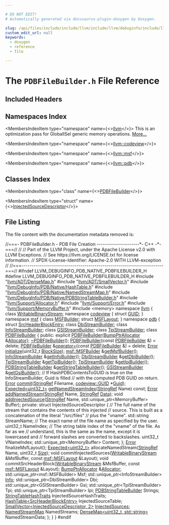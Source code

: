 ```yaml
---

# DO NOT EDIT!
# Automatically generated via docusaurus-plugin-doxygen by Doxygen.

slug: /api/files/include/include/llvm/include/llvm/debuginfo/include/llvm/debuginfo/pdb/include/llvm/debuginfo/pdb/native/pdbfilebuilder-h
custom_edit_url: null
keywords:
  - doxygen
  - reference
  - file

---
```





# The `PDBFileBuilder.h` File Reference

<DoxygenPage pluginConfig={pluginConfig}>



## Included Headers

<IncludesList>
<IncludesListItem
  filePath="llvm/ADT/DenseMap.h"
  permalink="/docs/api/files/include/include/llvm/include/llvm/adt/densemap-h"
  isLocal="true" />
<IncludesListItem
  filePath="llvm/ADT/SmallVector.h"
  permalink="/docs/api/files/include/include/llvm/include/llvm/adt/smallvector-h"
  isLocal="true" />
<IncludesListItem
  filePath="llvm/DebugInfo/PDB/Native/HashTable.h"
  permalink="/docs/api/files/include/include/llvm/include/llvm/debuginfo/include/llvm/debuginfo/pdb/include/llvm/debuginfo/pdb/native/hashtable-h"
  isLocal="true" />
<IncludesListItem
  filePath="llvm/DebugInfo/PDB/Native/NamedStreamMap.h"
  permalink="/docs/api/files/include/include/llvm/include/llvm/debuginfo/include/llvm/debuginfo/pdb/include/llvm/debuginfo/pdb/native/namedstreammap-h"
  isLocal="true" />
<IncludesListItem
  filePath="llvm/DebugInfo/PDB/Native/PDBStringTableBuilder.h"
  permalink="/docs/api/files/include/include/llvm/include/llvm/debuginfo/include/llvm/debuginfo/pdb/include/llvm/debuginfo/pdb/native/pdbstringtablebuilder-h"
  isLocal="true" />
<IncludesListItem
  filePath="llvm/Support/Allocator.h"
  permalink="/docs/api/files/include/include/llvm/include/llvm/support/allocator-h"
  isLocal="true" />
<IncludesListItem
  filePath="llvm/Support/Error.h"
  permalink="/docs/api/files/include/include/llvm/include/llvm/support/error-h"
  isLocal="true" />
<IncludesListItem
  filePath="llvm/Support/MemoryBuffer.h"
  permalink="/docs/api/files/include/include/llvm/include/llvm/support/memorybuffer-h"
  isLocal="true" />
<IncludesListItem
  filePath="memory"
  permalink=""
  isLocal="false" />
</IncludesList>

## Namespaces Index

<MembersIndex>

<MembersIndexItem
  type="namespace"
  name={<><a href="/docs/api/namespaces/llvm">llvm</a></>}>
This is an optimization pass for GlobalISel generic memory operations. <a href="/docs/api/namespaces/llvm/#details">More...</a>
</MembersIndexItem>

<MembersIndexItem
  type="namespace"
  name={<><a href="/docs/api/namespaces/llvm/codeview">llvm::codeview</a></>}>
</MembersIndexItem>

<MembersIndexItem
  type="namespace"
  name={<><a href="/docs/api/namespaces/llvm/msf">llvm::msf</a></>}>
</MembersIndexItem>

<MembersIndexItem
  type="namespace"
  name={<><a href="/docs/api/namespaces/llvm/pdb">llvm::pdb</a></>}>
</MembersIndexItem>

</MembersIndex>

## Classes Index

<MembersIndex>

<MembersIndexItem
  type="class"
  name={<><a href="/docs/api/classes/llvm/pdb/pdbfilebuilder">PDBFileBuilder</a></>}>
</MembersIndexItem>

<MembersIndexItem
  type="struct"
  name={<><a href="/docs/api/structs/llvm/pdb/pdbfilebuilder/injectedsourcedescriptor">InjectedSourceDescriptor</a></>}>
</MembersIndexItem>

</MembersIndex>


## File Listing

The file content with the documentation metadata removed is:

<ProgramListing>

<Link id="l00001" /><CodeLine lineNumber="1"><span class="doxyHighlightComment">//===- PDBFileBuilder.h - PDB File Creation ---------------------&#42;- C++ -&#42;-===//</span></CodeLine>
<Link id="l00002" /><CodeLine lineNumber="2"><span class="doxyHighlightComment">//</span></CodeLine>
<Link id="l00003" /><CodeLine lineNumber="3"><span class="doxyHighlightComment">// Part of the LLVM Project, under the Apache License v2.0 with LLVM Exceptions.</span></CodeLine>
<Link id="l00004" /><CodeLine lineNumber="4"><span class="doxyHighlightComment">// See https://llvm.org/LICENSE.txt for license information.</span></CodeLine>
<Link id="l00005" /><CodeLine lineNumber="5"><span class="doxyHighlightComment">// SPDX-License-Identifier: Apache-2.0 WITH LLVM-exception</span></CodeLine>
<Link id="l00006" /><CodeLine lineNumber="6"><span class="doxyHighlightComment">//</span></CodeLine>
<Link id="l00007" /><CodeLine lineNumber="7"><span class="doxyHighlightComment">//===----------------------------------------------------------------------===//</span></CodeLine>
<Link id="l00008" /><CodeLine lineNumber="8"></CodeLine>
<Link id="l00009" /><CodeLine lineNumber="9"><span class="doxyHighlightPreprocessor">#ifndef LLVM&#95;DEBUGINFO&#95;PDB&#95;NATIVE&#95;PDBFILEBUILDER&#95;H</span></CodeLine>
<Link id="l00010" /><CodeLine lineNumber="10"><span class="doxyHighlightPreprocessor">#define LLVM&#95;DEBUGINFO&#95;PDB&#95;NATIVE&#95;PDBFILEBUILDER&#95;H</span></CodeLine>
<Link id="l00011" /><CodeLine lineNumber="11"></CodeLine>
<Link id="l00012" /><CodeLine lineNumber="12"><span class="doxyHighlightPreprocessor">#include &quot;<a href="/docs/api/files/include/include/llvm/include/llvm/adt/densemap-h">llvm/ADT/DenseMap.h</a>&quot;</span></CodeLine>
<Link id="l00013" /><CodeLine lineNumber="13"><span class="doxyHighlightPreprocessor">#include &quot;<a href="/docs/api/files/include/include/llvm/include/llvm/adt/smallvector-h">llvm/ADT/SmallVector.h</a>&quot;</span></CodeLine>
<Link id="l00014" /><CodeLine lineNumber="14"><span class="doxyHighlightPreprocessor">#include &quot;<a href="/docs/api/files/include/include/llvm/include/llvm/debuginfo/include/llvm/debuginfo/pdb/include/llvm/debuginfo/pdb/native/hashtable-h">llvm/DebugInfo/PDB/Native/HashTable.h</a>&quot;</span></CodeLine>
<Link id="l00015" /><CodeLine lineNumber="15"><span class="doxyHighlightPreprocessor">#include &quot;<a href="/docs/api/files/include/include/llvm/include/llvm/debuginfo/include/llvm/debuginfo/pdb/include/llvm/debuginfo/pdb/native/namedstreammap-h">llvm/DebugInfo/PDB/Native/NamedStreamMap.h</a>&quot;</span></CodeLine>
<Link id="l00016" /><CodeLine lineNumber="16"><span class="doxyHighlightPreprocessor">#include &quot;<a href="/docs/api/files/include/include/llvm/include/llvm/debuginfo/include/llvm/debuginfo/pdb/include/llvm/debuginfo/pdb/native/pdbstringtablebuilder-h">llvm/DebugInfo/PDB/Native/PDBStringTableBuilder.h</a>&quot;</span></CodeLine>
<Link id="l00017" /><CodeLine lineNumber="17"><span class="doxyHighlightPreprocessor">#include &quot;<a href="/docs/api/files/include/include/llvm/include/llvm/support/allocator-h">llvm/Support/Allocator.h</a>&quot;</span></CodeLine>
<Link id="l00018" /><CodeLine lineNumber="18"><span class="doxyHighlightPreprocessor">#include &quot;<a href="/docs/api/files/include/include/llvm/include/llvm/support/error-h">llvm/Support/Error.h</a>&quot;</span></CodeLine>
<Link id="l00019" /><CodeLine lineNumber="19"><span class="doxyHighlightPreprocessor">#include &quot;<a href="/docs/api/files/include/include/llvm/include/llvm/support/memorybuffer-h">llvm/Support/MemoryBuffer.h</a>&quot;</span></CodeLine>
<Link id="l00020" /><CodeLine lineNumber="20"><span class="doxyHighlightPreprocessor">#include &lt;memory&gt;</span></CodeLine>
<Link id="l00021" /><CodeLine lineNumber="21"></CodeLine>
<Link id="l00022" /><CodeLine lineNumber="22"><span class="doxyHighlightKeyword">namespace </span><span class="doxyHighlight"><a href="/docs/api/namespaces/llvm">llvm</a> &#123;</span></CodeLine>
<Link id="l00023" /><CodeLine lineNumber="23"><span class="doxyHighlightKeyword">class </span><span class="doxyHighlight"><a href="/docs/api/classes/llvm/writablebinarystream">WritableBinaryStream</a>;</span></CodeLine>
<Link id="l00024" /><CodeLine lineNumber="24"><span class="doxyHighlightKeyword">namespace </span><span class="doxyHighlight"><a href="/docs/api/namespaces/llvm/codeview">codeview</a> &#123;</span></CodeLine>
<Link id="l00025" /><CodeLine lineNumber="25"><span class="doxyHighlightKeyword">struct </span><span class="doxyHighlight"><a href="/docs/api/structs/llvm/codeview/guid">GUID</a>;</span></CodeLine>
<Link id="l00026" /><CodeLine lineNumber="26"><span class="doxyHighlight">&#125;</span></CodeLine>
<Link id="l00027" /><CodeLine lineNumber="27"></CodeLine>
<Link id="l00028" /><CodeLine lineNumber="28"><span class="doxyHighlightKeyword">namespace </span><span class="doxyHighlight"><a href="/docs/api/namespaces/llvm/msf">msf</a> &#123;</span></CodeLine>
<Link id="l00029" /><CodeLine lineNumber="29"><span class="doxyHighlightKeyword">class </span><span class="doxyHighlight"><a href="/docs/api/classes/llvm/msf/msfbuilder">MSFBuilder</a>;</span></CodeLine>
<Link id="l00030" /><CodeLine lineNumber="30"><span class="doxyHighlightKeyword">struct </span><span class="doxyHighlight"><a href="/docs/api/structs/llvm/msf/msflayout">MSFLayout</a>;</span></CodeLine>
<Link id="l00031" /><CodeLine lineNumber="31"><span class="doxyHighlight">&#125;</span></CodeLine>
<Link id="l00032" /><CodeLine lineNumber="32"><span class="doxyHighlightKeyword">namespace </span><span class="doxyHighlight"><a href="/docs/api/namespaces/llvm/pdb">pdb</a> &#123;</span></CodeLine>
<Link id="l00033" /><CodeLine lineNumber="33"><span class="doxyHighlightKeyword">struct </span><span class="doxyHighlight"><a href="/docs/api/structs/llvm/pdb/srcheaderblockentry">SrcHeaderBlockEntry</a>;</span></CodeLine>
<Link id="l00034" /><CodeLine lineNumber="34"><span class="doxyHighlightKeyword">class </span><span class="doxyHighlight"><a href="/docs/api/classes/llvm/pdb/dbistreambuilder">DbiStreamBuilder</a>;</span></CodeLine>
<Link id="l00035" /><CodeLine lineNumber="35"><span class="doxyHighlightKeyword">class </span><span class="doxyHighlight"><a href="/docs/api/classes/llvm/pdb/infostreambuilder">InfoStreamBuilder</a>;</span></CodeLine>
<Link id="l00036" /><CodeLine lineNumber="36"><span class="doxyHighlightKeyword">class </span><span class="doxyHighlight"><a href="/docs/api/classes/llvm/pdb/gsistreambuilder">GSIStreamBuilder</a>;</span></CodeLine>
<Link id="l00037" /><CodeLine lineNumber="37"><span class="doxyHighlightKeyword">class </span><span class="doxyHighlight"><a href="/docs/api/classes/llvm/pdb/tpistreambuilder">TpiStreamBuilder</a>;</span></CodeLine>
<Link id="l00038" /><CodeLine lineNumber="38"></CodeLine>
<Link id="l00039" /><CodeLine lineNumber="39" lineLink="/docs/api/classes/llvm/pdb/pdbfilebuilder"><span class="doxyHighlightKeyword">class </span><span class="doxyHighlight"><a href="/docs/api/classes/llvm/pdb/pdbfilebuilder/#aae235907918d5cfd745747069fcedeb2">PDBFileBuilder</a> &#123;</span></CodeLine>
<Link id="l00040" /><CodeLine lineNumber="40"><span class="doxyHighlightKeyword">public</span><span class="doxyHighlight">:</span></CodeLine>
<Link id="l00041" /><CodeLine lineNumber="41"><span class="doxyHighlight">  </span><span class="doxyHighlightKeyword">explicit</span><span class="doxyHighlight"> <a href="/docs/api/classes/llvm/pdb/pdbfilebuilder/#aae235907918d5cfd745747069fcedeb2">PDBFileBuilder</a>(<a href="/docs/api/namespaces/llvm/#a8e612822d4ba7bb36c9c79582a567108">BumpPtrAllocator</a> &amp;<a href="/docs/api/files/lib/lib/codegen/regallocbasic-cpp/#ad5d00e1d77644d95847b9bf8da12b759">Allocator</a>);</span></CodeLine>
<Link id="l00042" /><CodeLine lineNumber="42" lineLink="/docs/api/classes/llvm/pdb/pdbfilebuilder/#a84dfb0d98776edf0f34bf5083ab980ed"><span class="doxyHighlight">  <a href="/docs/api/classes/llvm/pdb/pdbfilebuilder/#a84dfb0d98776edf0f34bf5083ab980ed">~PDBFileBuilder</a>();</span></CodeLine>
<Link id="l00043" /><CodeLine lineNumber="43" lineLink="/docs/api/classes/llvm/pdb/pdbfilebuilder/#a0396846672d1192630b94ec08426094a"><span class="doxyHighlight">  <a href="/docs/api/classes/llvm/pdb/pdbfilebuilder/#a0396846672d1192630b94ec08426094a">PDBFileBuilder</a>(</span><span class="doxyHighlightKeyword">const</span><span class="doxyHighlight"> <a href="/docs/api/classes/llvm/pdb/pdbfilebuilder/#aae235907918d5cfd745747069fcedeb2">PDBFileBuilder</a> &amp;) = </span><span class="doxyHighlightKeyword">delete</span><span class="doxyHighlight">;</span></CodeLine>
<Link id="l00044" /><CodeLine lineNumber="44" lineLink="/docs/api/classes/llvm/pdb/pdbfilebuilder/#a1a4c51fe402b298829077a3295d892e3"><span class="doxyHighlight">  <a href="/docs/api/classes/llvm/pdb/pdbfilebuilder/#aae235907918d5cfd745747069fcedeb2">PDBFileBuilder</a> &amp;<a href="/docs/api/classes/llvm/pdb/pdbfilebuilder/#a1a4c51fe402b298829077a3295d892e3">operator=</a>(</span><span class="doxyHighlightKeyword">const</span><span class="doxyHighlight"> <a href="/docs/api/classes/llvm/pdb/pdbfilebuilder/#aae235907918d5cfd745747069fcedeb2">PDBFileBuilder</a> &amp;) = </span><span class="doxyHighlightKeyword">delete</span><span class="doxyHighlight">;</span></CodeLine>
<Link id="l00045" /><CodeLine lineNumber="45"></CodeLine>
<Link id="l00046" /><CodeLine lineNumber="46"><span class="doxyHighlight">  <a href="/docs/api/classes/llvm/error">Error</a> <a href="/docs/api/classes/llvm/pdb/pdbfilebuilder/#aa83f310901cbf7688e792d7b1dcbd58f">initialize</a>(uint32&#95;t <a href="/docs/api/files/lib/lib/support/tarwriter-cpp/#aac035f4156e2604bfa42ba22c17b83ee">BlockSize</a>);</span></CodeLine>
<Link id="l00047" /><CodeLine lineNumber="47"></CodeLine>
<Link id="l00048" /><CodeLine lineNumber="48"><span class="doxyHighlight">  <a href="/docs/api/classes/llvm/msf/msfbuilder">msf::MSFBuilder</a> &amp;<a href="/docs/api/classes/llvm/pdb/pdbfilebuilder/#a172828161a68fde6e08ccd25956098bf">getMsfBuilder</a>();</span></CodeLine>
<Link id="l00049" /><CodeLine lineNumber="49"><span class="doxyHighlight">  <a href="/docs/api/classes/llvm/pdb/infostreambuilder">InfoStreamBuilder</a> &amp;<a href="/docs/api/classes/llvm/pdb/pdbfilebuilder/#a7f5f26321c10e9398834ab6cc676fe45">getInfoBuilder</a>();</span></CodeLine>
<Link id="l00050" /><CodeLine lineNumber="50"><span class="doxyHighlight">  <a href="/docs/api/classes/llvm/pdb/dbistreambuilder">DbiStreamBuilder</a> &amp;<a href="/docs/api/classes/llvm/pdb/pdbfilebuilder/#a5c08b7cacc7884b7e9880571924f6ed2">getDbiBuilder</a>();</span></CodeLine>
<Link id="l00051" /><CodeLine lineNumber="51"><span class="doxyHighlight">  <a href="/docs/api/classes/llvm/pdb/tpistreambuilder">TpiStreamBuilder</a> &amp;<a href="/docs/api/classes/llvm/pdb/pdbfilebuilder/#a1099875c8d440801822edcdb6126cdea">getTpiBuilder</a>();</span></CodeLine>
<Link id="l00052" /><CodeLine lineNumber="52"><span class="doxyHighlight">  <a href="/docs/api/classes/llvm/pdb/tpistreambuilder">TpiStreamBuilder</a> &amp;<a href="/docs/api/classes/llvm/pdb/pdbfilebuilder/#a6de2b8707655b15edf7170cb86994fad">getIpiBuilder</a>();</span></CodeLine>
<Link id="l00053" /><CodeLine lineNumber="53"><span class="doxyHighlight">  <a href="/docs/api/classes/llvm/pdb/pdbstringtablebuilder">PDBStringTableBuilder</a> &amp;<a href="/docs/api/classes/llvm/pdb/pdbfilebuilder/#a2218c051cd5ed8a27f6bcf8919fd4e35">getStringTableBuilder</a>();</span></CodeLine>
<Link id="l00054" /><CodeLine lineNumber="54"><span class="doxyHighlight">  <a href="/docs/api/classes/llvm/pdb/gsistreambuilder">GSIStreamBuilder</a> &amp;<a href="/docs/api/classes/llvm/pdb/pdbfilebuilder/#a6e48cb1f279156845f0f3b3b25358333">getGsiBuilder</a>();</span></CodeLine>
<Link id="l00055" /><CodeLine lineNumber="55"></CodeLine>
<Link id="l00056" /><CodeLine lineNumber="56"><span class="doxyHighlight">  </span><span class="doxyHighlightComment">// If HashPDBContentsToGUID is true on the InfoStreamBuilder, Guid is filled</span></CodeLine>
<Link id="l00057" /><CodeLine lineNumber="57"><span class="doxyHighlight">  </span><span class="doxyHighlightComment">// with the computed PDB GUID on return.</span></CodeLine>
<Link id="l00058" /><CodeLine lineNumber="58"><span class="doxyHighlight">  <a href="/docs/api/classes/llvm/error">Error</a> <a href="/docs/api/classes/llvm/pdb/pdbfilebuilder/#ac8da698510d6ae1fafa8234b0c0b7b92">commit</a>(<a href="/docs/api/classes/llvm/stringref">StringRef</a> Filename, <a href="/docs/api/structs/llvm/codeview/guid">codeview::GUID</a> &#42;<a href="/docs/api/namespaces/llvm/#af59335be18fa802d111a646be658b7d0acb957607a78494ea70db887d1463437c">Guid</a>);</span></CodeLine>
<Link id="l00059" /><CodeLine lineNumber="59"></CodeLine>
<Link id="l00060" /><CodeLine lineNumber="60"><span class="doxyHighlight">  <a href="/docs/api/classes/llvm/expected">Expected&lt;uint32&#95;t&gt;</a> <a href="/docs/api/classes/llvm/pdb/pdbfilebuilder/#afdba46a604262a9cdebeb4cd16f26e49">getNamedStreamIndex</a>(<a href="/docs/api/classes/llvm/stringref">StringRef</a> Name) </span><span class="doxyHighlightKeyword">const</span><span class="doxyHighlight">;</span></CodeLine>
<Link id="l00061" /><CodeLine lineNumber="61"><span class="doxyHighlight">  <a href="/docs/api/classes/llvm/error">Error</a> <a href="/docs/api/classes/llvm/pdb/pdbfilebuilder/#a3bdb84d5b8360c8bf563aeea45a6e2e7">addNamedStream</a>(<a href="/docs/api/classes/llvm/stringref">StringRef</a> Name, <a href="/docs/api/classes/llvm/stringref">StringRef</a> <a href="/docs/api/namespaces/llvm/pdb/#a33e853ec74d48b1340d1d4bae772d30baf6068daa29dbb05a7ead1e3b5a48bbee">Data</a>);</span></CodeLine>
<Link id="l00062" /><CodeLine lineNumber="62"><span class="doxyHighlight">  </span><span class="doxyHighlightKeywordType">void</span><span class="doxyHighlight"> <a href="/docs/api/classes/llvm/pdb/pdbfilebuilder/#ada66402b91631de13ba71849303ce3d5">addInjectedSource</a>(<a href="/docs/api/classes/llvm/stringref">StringRef</a> Name, std::unique&#95;ptr&lt;MemoryBuffer&gt; Buffer);</span></CodeLine>
<Link id="l00063" /><CodeLine lineNumber="63"></CodeLine>
<Link id="l00064" /><CodeLine lineNumber="64"><span class="doxyHighlightKeyword">private</span><span class="doxyHighlight">:</span></CodeLine>
<Link id="l00065" /><CodeLine lineNumber="65"><span class="doxyHighlight">  </span><span class="doxyHighlightKeyword">struct </span><span class="doxyHighlight">InjectedSourceDescriptor &#123;</span></CodeLine>
<Link id="l00066" /><CodeLine lineNumber="66"><span class="doxyHighlight">    </span><span class="doxyHighlightComment">// The full name of the stream that contains the contents of this injected</span></CodeLine>
<Link id="l00067" /><CodeLine lineNumber="67"><span class="doxyHighlight">    </span><span class="doxyHighlightComment">// source.  This is built as a concatenation of the literal &quot;/src/files&quot;</span></CodeLine>
<Link id="l00068" /><CodeLine lineNumber="68"><span class="doxyHighlight">    </span><span class="doxyHighlightComment">// plus the &quot;vname&quot;.</span></CodeLine>
<Link id="l00069" /><CodeLine lineNumber="69"><span class="doxyHighlight">    std::string StreamName;</span></CodeLine>
<Link id="l00070" /><CodeLine lineNumber="70"></CodeLine>
<Link id="l00071" /><CodeLine lineNumber="71"><span class="doxyHighlight">    </span><span class="doxyHighlightComment">// The exact name of the file name as specified by the user.</span></CodeLine>
<Link id="l00072" /><CodeLine lineNumber="72"><span class="doxyHighlight">    uint32&#95;t NameIndex;</span></CodeLine>
<Link id="l00073" /><CodeLine lineNumber="73"></CodeLine>
<Link id="l00074" /><CodeLine lineNumber="74"><span class="doxyHighlight">    </span><span class="doxyHighlightComment">// The string table index of the &quot;vname&quot; of the file.  As far as we</span></CodeLine>
<Link id="l00075" /><CodeLine lineNumber="75"><span class="doxyHighlight">    </span><span class="doxyHighlightComment">// understand, this is the same as the name, except it is lowercased and</span></CodeLine>
<Link id="l00076" /><CodeLine lineNumber="76"><span class="doxyHighlight">    </span><span class="doxyHighlightComment">// forward slashes are converted to backslashes.</span></CodeLine>
<Link id="l00077" /><CodeLine lineNumber="77"><span class="doxyHighlight">    uint32&#95;t VNameIndex;</span></CodeLine>
<Link id="l00078" /><CodeLine lineNumber="78"><span class="doxyHighlight">    std::unique&#95;ptr&lt;MemoryBuffer&gt; Content;</span></CodeLine>
<Link id="l00079" /><CodeLine lineNumber="79"><span class="doxyHighlight">  &#125;;</span></CodeLine>
<Link id="l00080" /><CodeLine lineNumber="80"></CodeLine>
<Link id="l00081" /><CodeLine lineNumber="81"><span class="doxyHighlight">  <a href="/docs/api/classes/llvm/error">Error</a> finalizeMsfLayout();</span></CodeLine>
<Link id="l00082" /><CodeLine lineNumber="82"><span class="doxyHighlight">  <a href="/docs/api/classes/llvm/expected">Expected&lt;uint32&#95;t&gt;</a> allocateNamedStream(<a href="/docs/api/classes/llvm/stringref">StringRef</a> Name, uint32&#95;t <a href="/docs/api/files/lib/lib/analysis/inlineorder-cpp/#a7ee6f0cb51c3b9056199e9a0001fe8c3a6f6cb72d544962fa333e2e34ce64f719">Size</a>);</span></CodeLine>
<Link id="l00083" /><CodeLine lineNumber="83"></CodeLine>
<Link id="l00084" /><CodeLine lineNumber="84"><span class="doxyHighlight">  </span><span class="doxyHighlightKeywordType">void</span><span class="doxyHighlight"> commitInjectedSources(<a href="/docs/api/classes/llvm/writablebinarystream">WritableBinaryStream</a> &amp;MsfBuffer,</span></CodeLine>
<Link id="l00085" /><CodeLine lineNumber="85"><span class="doxyHighlight">                             </span><span class="doxyHighlightKeyword">const</span><span class="doxyHighlight"> <a href="/docs/api/structs/llvm/msf/msflayout">msf::MSFLayout</a> &amp;Layout);</span></CodeLine>
<Link id="l00086" /><CodeLine lineNumber="86"><span class="doxyHighlight">  </span><span class="doxyHighlightKeywordType">void</span><span class="doxyHighlight"> commitSrcHeaderBlock(<a href="/docs/api/classes/llvm/writablebinarystream">WritableBinaryStream</a> &amp;MsfBuffer,</span></CodeLine>
<Link id="l00087" /><CodeLine lineNumber="87"><span class="doxyHighlight">                            </span><span class="doxyHighlightKeyword">const</span><span class="doxyHighlight"> <a href="/docs/api/structs/llvm/msf/msflayout">msf::MSFLayout</a> &amp;Layout);</span></CodeLine>
<Link id="l00088" /><CodeLine lineNumber="88"></CodeLine>
<Link id="l00089" /><CodeLine lineNumber="89"><span class="doxyHighlight">  <a href="/docs/api/namespaces/llvm/#a8e612822d4ba7bb36c9c79582a567108">BumpPtrAllocator</a> &amp;<a href="/docs/api/files/lib/lib/codegen/regallocbasic-cpp/#ad5d00e1d77644d95847b9bf8da12b759">Allocator</a>;</span></CodeLine>
<Link id="l00090" /><CodeLine lineNumber="90"></CodeLine>
<Link id="l00091" /><CodeLine lineNumber="91"><span class="doxyHighlight">  std::unique&#95;ptr&lt;msf::MSFBuilder&gt; Msf;</span></CodeLine>
<Link id="l00092" /><CodeLine lineNumber="92"><span class="doxyHighlight">  std::unique&#95;ptr&lt;InfoStreamBuilder&gt; <a href="/docs/api/files/lib/lib/codegen/lib/codegen/globalisel/cseinfo-cpp/#a75f8a8519c2c9b30e7c06dc5e256fffa">Info</a>;</span></CodeLine>
<Link id="l00093" /><CodeLine lineNumber="93"><span class="doxyHighlight">  std::unique&#95;ptr&lt;DbiStreamBuilder&gt; Dbi;</span></CodeLine>
<Link id="l00094" /><CodeLine lineNumber="94"><span class="doxyHighlight">  std::unique&#95;ptr&lt;GSIStreamBuilder&gt; Gsi;</span></CodeLine>
<Link id="l00095" /><CodeLine lineNumber="95"><span class="doxyHighlight">  std::unique&#95;ptr&lt;TpiStreamBuilder&gt; Tpi;</span></CodeLine>
<Link id="l00096" /><CodeLine lineNumber="96"><span class="doxyHighlight">  std::unique&#95;ptr&lt;TpiStreamBuilder&gt; Ipi;</span></CodeLine>
<Link id="l00097" /><CodeLine lineNumber="97"></CodeLine>
<Link id="l00098" /><CodeLine lineNumber="98"><span class="doxyHighlight">  <a href="/docs/api/classes/llvm/pdb/pdbstringtablebuilder">PDBStringTableBuilder</a> Strings;</span></CodeLine>
<Link id="l00099" /><CodeLine lineNumber="99"><span class="doxyHighlight">  <a href="/docs/api/structs/llvm/pdb/stringtablehashtraits">StringTableHashTraits</a> InjectedSourceHashTraits;</span></CodeLine>
<Link id="l00100" /><CodeLine lineNumber="100"><span class="doxyHighlight">  <a href="/docs/api/classes/llvm/pdb/hashtable">HashTable&lt;SrcHeaderBlockEntry&gt;</a> InjectedSourceTable;</span></CodeLine>
<Link id="l00101" /><CodeLine lineNumber="101"></CodeLine>
<Link id="l00102" /><CodeLine lineNumber="102"><span class="doxyHighlight">  <a href="/docs/api/classes/llvm/smallvector">SmallVector&lt;InjectedSourceDescriptor, 2&gt;</a> <a href="/docs/api/namespaces/llvm/pdb/#a2632601eef2a7254d0d50e82ba2ab620ab773dabd2299eebecb48d3f8c0b3dd2d">InjectedSources</a>;</span></CodeLine>
<Link id="l00103" /><CodeLine lineNumber="103"></CodeLine>
<Link id="l00104" /><CodeLine lineNumber="104"><span class="doxyHighlight">  <a href="/docs/api/classes/llvm/pdb/namedstreammap">NamedStreamMap</a> NamedStreams;</span></CodeLine>
<Link id="l00105" /><CodeLine lineNumber="105"><span class="doxyHighlight">  <a href="/docs/api/classes/llvm/densemap">DenseMap&lt;uint32&#95;t, std::string&gt;</a> NamedStreamData;</span></CodeLine>
<Link id="l00106" /><CodeLine lineNumber="106"><span class="doxyHighlight">&#125;;</span></CodeLine>
<Link id="l00107" /><CodeLine lineNumber="107"><span class="doxyHighlight">&#125;</span></CodeLine>
<Link id="l00108" /><CodeLine lineNumber="108"><span class="doxyHighlight">&#125;</span></CodeLine>
<Link id="l00109" /><CodeLine lineNumber="109"></CodeLine>
<Link id="l00110" /><CodeLine lineNumber="110"><span class="doxyHighlightPreprocessor">#endif</span></CodeLine>

</ProgramListing>


</DoxygenPage>
